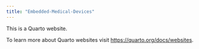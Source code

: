 ```yaml
---
title: "Embedded-Medical-Devices"
---
```


This is a Quarto website.

To learn more about Quarto websites visit <https://quarto.org/docs/websites>.
